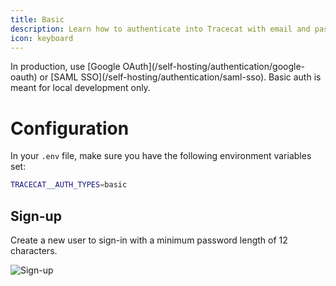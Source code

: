 ```yaml
---
title: Basic
description: Learn how to authenticate into Tracecat with email and password.
icon: keyboard
---
```


<Warning>
  In production, use [Google OAuth](/self-hosting/authentication/google-oauth) or [SAML SSO](/self-hosting/authentication/saml-sso).
  Basic auth is meant for local development only.
</Warning>

# Configuration

In your `.env` file, make sure you have the following environment variables set:

```bash
TRACECAT__AUTH_TYPES=basic
```

## Sign-up

Create a new user to sign-in with a minimum password length of 12 characters.

![Sign-up](/img/self-hosting/signup.png)
